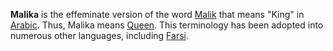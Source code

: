 '''Malika''' is the effeminate version of the word [[Malik]] that means "King" in [[Arabic language|Arabic]].  Thus, Malika means [[monarch|Queen]].  This terminology has been adopted into numerous other languages, including [[Farsi]].

{{msg:stub}}